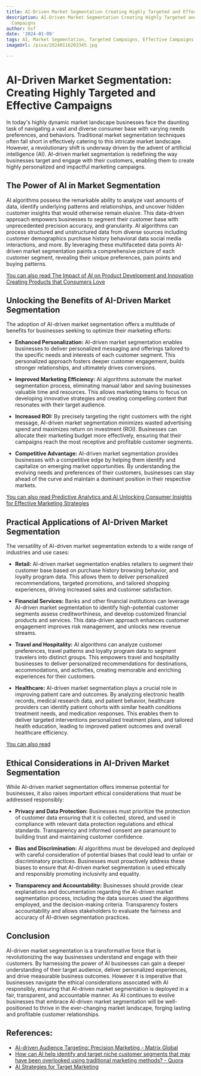 ```yaml
---
title: AI-Driven Market Segmentation Creating Highly Targeted and Effective Campaigns
description: AI-Driven Market Segmentation Creating Highly Targeted and Effective
  Campaigns
author: Usf
date: '2024-01-09'
tags: AI, Market Segmentation, Targeted Campaigns, Effective Campaigns
imageUrl: /pixa/20240116203345.jpg

---
```

# AI-Driven Market Segmentation: Creating Highly Targeted and Effective Campaigns

In today's highly dynamic market landscape  businesses face the daunting  task  of navigating  a vast and diverse consumer base with varying needs preferences, and behaviors. Traditional  market segmentation techniques often  fall short in effectively catering to this intricate market  landscape. However, a revolutionary shift is underway driven by the advent of artificial intelligence (AI). AI-driven market segmentation is  redefining the way businesses target and engage with  their customers, enabling them to create highly personalized and impactful marketing campaigns.

## The Power of AI in Market Segmentation

AI algorithms possess the remarkable  ability  to analyze vast amounts of data, identify underlying patterns and relationships, and uncover hidden customer insights that would otherwise remain elusive. This data-driven  approach empowers businesses to segment their customer base with unprecedented precision accuracy, and granularity. AI algorithms can process structured and unstructured data from diverse sources including  customer demographics purchase history behavioral data social media  interactions, and more. By leveraging these multifaceted data  points  AI-driven market segmentation paints a comprehensive picture of each customer segment, revealing their  unique preferences,  pain points and buying patterns.

[You can also read The Impact  of AI on Product Development and Innovation Creating Products that Consumers Love](The%20Impact%20of%20AI%20on%20Product%20Development%20and%20Innovation%20Creating%20Products%20that%20Consumers%20Love)


## Unlocking the  Benefits of  AI-Driven Market Segmentation

The adoption of AI-driven market segmentation offers a multitude of benefits  for businesses  seeking to optimize  their  marketing efforts:

- **Enhanced Personalization:** AI-driven market segmentation enables businesses to deliver personalized messaging and offerings tailored to the specific needs and interests of each customer segment. This personalized approach  fosters deeper customer engagement, builds stronger relationships, and ultimately  drives conversions.

- **Improved  Marketing Efficiency:** AI algorithms automate  the market segmentation process, eliminating manual  labor and  saving businesses valuable time and resources. This allows marketing teams to focus on  developing innovative strategies and creating compelling content that  resonates with their target audience.

-  **Increased ROI:** By precisely targeting the right customers with the right message,  AI-driven market segmentation minimizes  wasted advertising spend and maximizes return on investment (ROI). Businesses can allocate their marketing  budget more effectively, ensuring that their  campaigns reach  the most receptive and  profitable customer  segments.

- **Competitive Advantage:** AI-driven market segmentation provides businesses with a competitive edge by helping them identify and capitalize on emerging market opportunities.  By understanding the evolving needs  and preferences of  their customers, businesses can stay  ahead of the curve and maintain a dominant position in their respective markets.

[You can also read  Predictive Analytics  and AI Unlocking Consumer Insights for Effective Marketing Strategies](Predictive%20Analytics%20and%20AI%20Unlocking%20Consumer%20Insights%20for%20Effective%20Marketing%20Strategies)


## Practical Applications of AI-Driven  Market Segmentation

The versatility of AI-driven market segmentation extends to a wide range of  industries and use cases:

-  **Retail:** AI-driven market segmentation  enables retailers to segment their customer base based on purchase history browsing behavior, and loyalty program data. This allows them to deliver personalized recommendations, targeted promotions, and tailored shopping experiences, driving increased sales and customer satisfaction.

- **Financial Services:** Banks and  other financial  institutions can leverage AI-driven market segmentation to identify high-potential customer segments assess creditworthiness, and develop customized financial products and services. This data-driven approach enhances customer engagement improves risk management, and unlocks new revenue streams.

- **Travel and Hospitality:** AI algorithms  can  analyze customer preferences, travel patterns and loyalty program data  to segment travelers into distinct groups. This empowers travel and hospitality businesses to deliver personalized recommendations for destinations, accommodations, and activities, creating memorable and  enriching experiences for their customers.

- **Healthcare:** AI-driven market segmentation plays a crucial role  in improving patient care and outcomes. By analyzing electronic health records, medical research data, and patient behavior, healthcare providers can identify patient cohorts with similar health conditions treatment needs, and medication responses. This enables them  to deliver  targeted interventions personalized treatment plans, and tailored health education, leading to improved patient outcomes and overall healthcare efficiency.

[You can  also read ]()


## Ethical Considerations in AI-Driven Market Segmentation

While AI-driven market segmentation  offers immense potential for businesses, it also raises important ethical considerations that must be addressed responsibly:

- **Privacy and Data Protection:** Businesses must prioritize  the protection of customer data ensuring that it is collected, stored, and used  in compliance with relevant data protection  regulations and ethical standards. Transparency and informed consent are paramount to building trust  and maintaining customer confidence.

- **Bias  and Discrimination:** AI algorithms must be  developed and deployed with careful  consideration  of potential biases that could lead to unfair or discriminatory practices. Businesses must proactively address these  biases to ensure that AI-driven market segmentation is used  ethically  and responsibly promoting inclusivity and  equality.

- **Transparency and Accountability:**  Businesses should provide clear explanations and documentation regarding the AI-driven market segmentation process, including the data sources used the algorithms employed, and the decision-making criteria.  Transparency fosters accountability and allows stakeholders to evaluate the fairness and accuracy of AI-driven segmentation practices.

## Conclusion

AI-driven market segmentation is a  transformative force that is revolutionizing the way businesses understand and engage with their customers. By  harnessing the  power of AI businesses can gain a deeper understanding of  their target audience, deliver personalized experiences, and drive measurable business outcomes. However it is imperative that businesses navigate the ethical considerations associated with AI responsibly, ensuring that  AI-driven market  segmentation is deployed in a fair, transparent, and accountable  manner. As  AI continues to evolve businesses that embrace AI-driven market segmentation will be well-positioned to thrive in  the ever-changing market landscape, forging  lasting and profitable customer  relationships.

## References:
- [AI-driven Audience Targeting: Precision Marketing - Matrix Global](https://matrixmarketinggroup.com/ai-driven-audience-targeting/)
- [How can AI help identify and target niche customer segments that may have been overlooked using traditional marketing methods? - Quora](https://www.quora.com/How-can-AI-help-identify-and-target-niche-customer-segments-that-may-have-been-overlooked-using-traditional-marketing-methods)
- [AI Strategies for Target Marketing](https://digitalmarketingstream.com/ai-target-marketing/)
